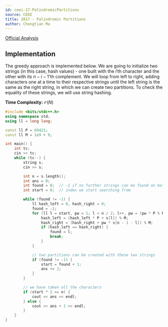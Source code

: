 ```yaml
---
id: ceoi-17-PalindromicPartitions
source: CEOI
title: 2017 - Palindromic Partitions
author: Chongtian Ma
---
```


[Official Analysis](https://csacademy.com/contest/ceoi-2017-day-2/task/palindromic-partitions/solution/)

## Implementation

The greedy approach is implemented below. We are going to initialize two strings (in this case, hash values) - one built with the $i'$th character and the other with its $n - i - 1$'th complement. We will loop from left to right, adding characters one at a time to their respective strings until the left string is the same as the right string, in which we can create two partitions. To check the equality of these strings, we will use string hashing.

**Time Complexity:** $\mathcal{O}(N)$

<LanguageSection>
<CPPSection>

```cpp
#include <bits/stdc++.h>
using namespace std;
using ll = long long;

const ll P = 69421;
const ll M = 1e9 + 9;

int main() {
	int tc;
	cin >> tc;
	while (tc--) {
		string s;
		cin >> s;

		int n = s.length();
		int ans = 0;
		int found = 0;  // -1 if no further strings can be found on both side
		int start = 0;  // index we start searching from

		while (found != -1) {
			ll hash_left = 0, hash_right = 0;
			found = -1;
			for (ll l = start, pw = 1; l < n / 2; l++, pw = (pw * P % M)) {
				hash_left = (hash_left * P + s[l]) % M;
				hash_right = (hash_right + pw * s[n - 1 - l]) % M;
				if (hash_left == hash_right) {
					found = l;
					break;
				}
			}

			// two partitions can be created with these two strings
			if (found != -1) {
				start = found + 1;
				ans += 2;
			}
		}

		// we have taken all the characters
		if (start * 2 == n) {
			cout << ans << endl;
		} else {
			cout << ans + 1 << endl;
		}
	}
}
```
</CPPSection>
</LanguageSection>
